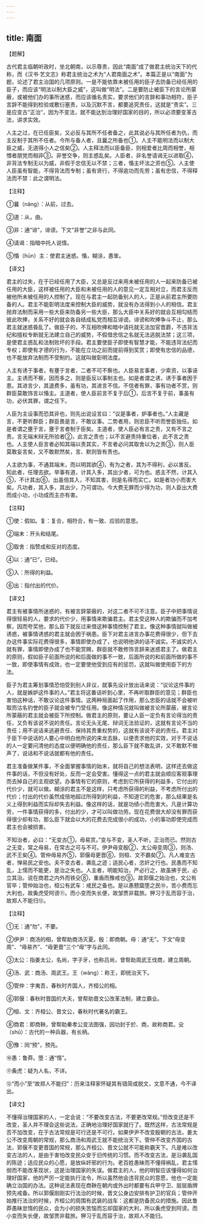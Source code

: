 ```yaml
---
---
---
```

title: 南面
---





【题解】


古代君主临朝听政时，坐北朝南，以示尊贵，因此“南面”成了做君主统治天下的代称，而《汉书·艺文志》称君主统治之术为“人君南面之术”。本篇正是以“南面”为题，论述了君主治国的几项原则。一是不能依靠未被任用的臣子去防备已经任用的臣子，而应该“明法以制大臣之威”，这叫做“明法”。二是要防止被臣下的言论所蒙蔽，或被他们办的事所迷惑，而应该循名责实，要求他们的言辞和事功相符，臣子言辞不能得到检验或敷衍塞责，以及沉默不言，都要追究责任，这就是“责实”。三是应变古“正治”，因为不变法，就不能达到治理好国家的目的，所以必须要变革古法，讲求实效。


人主之过，在已任臣矣，又必反与其所不任者备之，此其说必与其所任者为仇，而主反制于其所不任者。今所与备人者，且曩之所备也①。人主不能明法而以制大臣之威，无道得小人之信矣②。人主释法而以臣备臣，则相爱者比周而相誉，相憎者朋党而相非③。非誉交争，则主惑乱矣。人臣者，非名誉请谒无以进取④，非背法专制无以为威，非假于忠信无以不禁；三者，惛主坏法之资也⑤。人主使人臣虽有智能，不得背法而专制；虽有贤行，不得逾功而先劳；虽有忠信，不得释法而不禁：此之谓明法。


【注释】


①曩（nǎnɡ）：从前，过去。


②道：从，由。


③非：通“诽”，诽谤。下文“非誉”之非与此同。


④请谒：指暗中托人说情。


⑤惛（hūn）主：使君主迷惑。惛，糊涂，愚笨。


【译文】


君主的过失，在于已经任用了大臣，又总是反过来用未被任用的人一起来防备已被任用的大臣，这样被任用的大臣和未被任用的人的意见一定互相对立，而君主反而被他所未被任用的人控制了。现在与君主一起防备别人的人，正是从前君主所要防备的人。君主不能彰明法度来控制大臣的威势，就没有办法得到小人的相信。君主抛弃法制而采用一些大臣来防备另一些大臣，那么大臣中关系好的就会互相勾结而彼此吹捧，关系不好的就会各自结成私党而相互诽谤。诽谤和吹捧争斗不止，那么君主就迷惑昏乱了。做臣子的，不互相吹捧和暗中请托就无法加官晋爵，不违背法纪和擅权专断就无法建立自己的威势，不假借忠信之名就无法逃脱法禁；这三项，是使君主惑乱和法制败坏的手段。君主要使臣子即使有智慧才能，不能违背法纪而专权；即使有才德的行为，不能在立功之前而提前得到奖赏；即使有忠信的品德，也不能放弃法制而不受制约。这就叫做彰明法度。


人主有诱于事者，有壅于言者，二者不可不察也。人臣易言事者，少索资，以事诬主。主诱而不察，因而多之，则是臣反以事制主也。如是者谓之诱，诱于事者困于患。其进言少，其退费多，虽有功，其进言不信。不信者有罪，事有功者不赏，则群臣莫敢饰言以惛主。主道者，使人臣前言不复于后①，后言不复于前，事虽有功，必伏其罪，谓之任下。


人臣为主设事而恐其非也，则先出说设言曰：“议是事者，妒事者也。”人主藏是言，不更听群臣；群臣畏是言，不敢议事。二势者用，则忠臣不听而誉臣独任。如是者谓之壅于言，壅于言者制于臣矣。主道者，使人臣必有言之责，又有不言之责。言无端末辩无所验者②，此言之责也；以不言避责持重位者，此不言之责也。人主使人臣言者必知其端以责其实，不言者必问其取舍以为之责③，则人臣莫敢妄言矣，又不敢默然矣，言、默则皆有责也。


人主欲为事，不通其端末，而以明其欲④，有为之者，其为不得利，必以害反。知此者，任理去欲。举事有道，计其入多，其出少者，可为也。惑主不然，计其入⑤，不计其出⑥，出虽倍其入，不知其害，则是名得而实亡。如是者功小而害大矣。凡功者，其入多，其出少，乃可谓功。今大费无罪而少得为功，则人臣出大费而成小功，小功成而主亦有害。


【注释】


①使：假如。复：复合，相符合，有一致、应验的意思。


②端末：开头和结尾。


③取舍：指赞成和反对的态度。


④以：通“已”，已经。


⑤入：所得的利益。


⑥出：指付出的代价。


【译文】


君主有被事情所迷惑的，有被言辞蒙蔽的，对这二者不可不注意。臣子中把事情说得很轻易的人，要求的代价少，用事情来欺骗君主。君主受这种人的欺骗而不加考察，因而夸奖他，那么臣下就反过来借这种事情控制了君主。像这种事情就叫做被诱惑，被事情诱惑的君主就会困于祸患。臣下对君主进言办事花费得很少，但下去办这件事实际花费得很多，事情即使办成了，也说明他讲的话不诚实。不诚实的人就有罪，事情即使办成了也不能赏赐，群臣就不敢修饰言辞来迷惑君主了。做君主的原则，假如臣子前面所说的和后面做的事不一致，后面所说的和前面所做的事不一致，即使事情有成效，也一定要使他受到应有的惩罚，这就叫做使用臣下的方法。


臣子为君主筹划事情恐怕受到别人非议，就事先设计放出话来说：“议论这件事的人，就是嫉妒这件事的人。”君主将这番话听到心里，不再听取群臣的意见；群臣也害怕这种话，不敢议论这件事情。这两种局面起了作用，那么忠臣的话就不会被听取而沽名钓誉的臣子就会被专门受任用。像这种情况就叫做被言论所蒙蔽，被言论所蒙蔽的君主就会被臣下所控制。做君主的原则，要让人臣一定负有言论得当的责任，又负有该说不说的责任。言论无头无尾、辩词无法验证的，这就有言论不当的责任；用不说话来逃避责任、保持其贵重权势的，这就有该说不说的责任。君主对于臣下中说话的人要心中明白他所说的来龙去脉，以便责求他的实效，对于不说话的人一定要问清他的态度以便明确他的责任，那么臣下就不敢乱讲，又不敢默不做声了，说话和不说话就都有他的责任。


君主准备做某件事，不全面掌握事情的始末，就将自己的想法表明，这样还去做这件事的话，不但没有好处，反而一定会受害。懂得这一点的君主就会顺应客观事理而去掉自己的主观欲望。办事情有它的原则，考虑到它所获得的利益多，它付出的代价少，就可以做。糊涂的君主不是这样，只考虑所获得的利益，不考虑所付出的代价；付出的代价虽然成倍地超过所得到的利益，不知道它的危害，那么结果是名义上得到利益而实际却失去利益。像这样的话，就是功绩小而危害大。凡是计算功劳，一件事情获得的多，付出的少，才可以叫做功劳。现在花费很大却没有罪而获得很少却有功，那么臣下就会以大的花费去完成很小的成功，小的事功即使完成而君主也会被损害。


不知治者，必曰：“无变古①，毋易赏。”变与不变，圣人不听，正治而已。然则古之无变，常之毋易，在常古之可与不可。伊尹毋变殷②，太公毋变周③，则汤、武不王矣④。管仲毋易齐⑤，郭偃毋更晋⑥，则桓、文不霸矣⑦。凡人难变古者，惮易民之安也。夫不变古者，袭乱之迹；适民心者，恣奸之行也。民愚而不知乱，上懦而不能更，是治之失也。人主者，明能知治，严必行之，故虽拂于民，必立其治。说在商君之内外而铁殳⑧，重盾而豫戒也⑨。故郭偃之始治也，文公有官卒；管仲始治也，桓公有武车：戒民之备也。是以愚戆窳堕之民⑩，苦小费而忘大利也，故夤虎受阿谤⑪。而小变而失长便，故邹贾非载旅。狎习于乱而容于治，故郑人不能归⑫。


【注释】


①无：通“勿”，不要。


②伊尹：商汤的相，曾帮助商汤灭夏。殷：即商朝。毋：通“无”。下文“毋变周”、“毋易齐”、“毋更晋”三个“毋”字与此同。


③太公：指姜太公，名尚，字子牙，也称吕尚，曾帮助周武王伐商，建立周朝。


④汤、武：商汤、周武王。王（wànɡ）：称王，即统治天下。


⑤管仲：字夷吾，春秋时齐国人，齐桓公的相。


⑥郭偃：春秋时晋国的大夫，曾帮助晋文公改革法制，建立霸业。


⑦桓、文：齐桓公、晋文公，春秋时代著名的霸王。


⑧商君：即商鞅，曾帮助秦孝公变法图强，因功封于於、商，故称商君。殳（shū）：古代的一种兵器，有长柄。


⑨豫：同“预”，预先。


⑩愚：鲁莽。堕：通“惰”。


⑪夤虎：疑为人名，不详。


⑫“而小”至“故郑人不能归”：历来注释家怀疑其有错简或脱文，文意不通，今不译出。


【译文】


不懂得治理国家的人，一定会说：“不要改变古法，不要更改常规。”但改变还是不改变，圣人并不理会这些说法，正确地治理好国家就行了。既然这样，古法常规是否不加改变，在于古法常规是可行还是不可行。如果伊尹不改变殷朝的古法，姜太公不改变周朝的常规，那么商汤和周武王就不能统治天下。管仲不改变齐国的古法，郭偃不变更晋国的常规，那么齐桓公、晋文公就不可能称霸天下。凡是难以改变古法的人，是由于害怕改变民众安于旧传统的习惯。而不改变古法，是沿袭乱国的陈迹；适应民众的心愿，是放纵奸邪的行为。老百姓愚昧而不懂得祸乱，君主懦弱而不能改革现状，这是治理国家的失误。做君主的人，他的明智应该懂得如何治理好国家，他的严厉一定能执行法令，所以虽然他会违背民众的意愿，他也一定能确立治国的办法。这种说法表现在商鞅在朝内或外出时都要有兵甲守卫、层层盾牌预先戒备。所以郭偃刚刚实行法治的时候，晋文公身边安排有护卫的官兵；管仲开始推行法治的时候，齐桓公的周围有武装的战车：这都是防备民众的措施。因此鲁莽愚昧怠惰的民众，会为小的损失苦恼而忘却国家的大利，所以夤虎受到阿谤。而小变而失长便，故邹贾非载旅。狎习于乱而容于治，故郑人不能归。